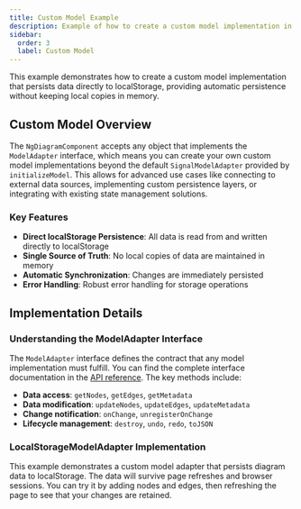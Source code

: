 ```yaml
---
title: Custom Model Example
description: Example of how to create a custom model implementation in ngDiagram
sidebar:
  order: 3
  label: Custom Model
---
```



This example demonstrates how to create a custom model implementation that persists data directly to localStorage, providing automatic persistence without keeping local copies in memory.

## Custom Model Overview

The `NgDiagramComponent` accepts any object that implements the `ModelAdapter` interface, which means you can create your own custom model implementations beyond the default `SignalModelAdapter` provided by `initializeModel`. This allows for advanced use cases like connecting to external data sources, implementing custom persistence layers, or integrating with existing state management solutions.

### Key Features

- **Direct localStorage Persistence**: All data is read from and written directly to localStorage
- **Single Source of Truth**: No local copies of data are maintained in memory
- **Automatic Synchronization**: Changes are immediately persisted
- **Error Handling**: Robust error handling for storage operations

## Implementation Details

### Understanding the ModelAdapter Interface

The `ModelAdapter` interface defines the contract that any model implementation must fulfill. You can find the complete interface documentation in the [API reference](/docs/api/other/modeladapter/). The key methods include:

- **Data access**: `getNodes`, `getEdges`, `getMetadata`
- **Data modification**: `updateNodes`, `updateEdges`, `updateMetadata`
- **Change notification**: `onChange`, `unregisterOnChange`
- **Lifecycle management**: `destroy`, `undo`, `redo`, `toJSON`

### LocalStorageModelAdapter Implementation

This example demonstrates a custom model adapter that persists diagram data to localStorage. The data will survive page refreshes and browser sessions. You can try it by adding nodes and edges, then refreshing the page to see that your changes are retained.

<CustomModel />

<ExampleViewer dirName="custom-model" />

